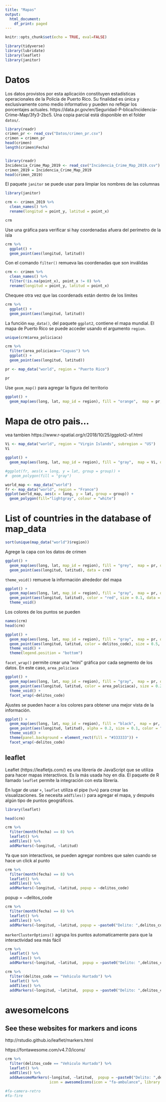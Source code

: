 ```yaml
---
title: "Mapas"
output:
  html_document:
    df_print: paged
---
```


```r
knitr::opts_chunk$set(echo = TRUE, eval=FALSE)
```



```r
library(tidyverse)
library(lubridate)
library(leaflet)
library(janitor)
```

# Datos

Los datos provistos por esta aplicación constituyen estadísticas operacionales de la Policía de Puerto Rico. Su finalidad es única y exclusivamente como medio informativo y pueden no reflejar los porcentajes actuales. https://data.pr.gov/en/Seguridad-P-blica/Incidencia-Crime-Map/3fy3-2bc5. Una copia parcial está disponible en el folder `datos/`.




```r
library(readr)
crimen_pr <- read_csv("Datos/crimen_pr.csv")
crimen = crimen_pr
head(crimen)
length(crimen$Fecha)


library(readr)
Incidencia_Crime_Map_2019 <- read_csv("Incidencia_Crime_Map_2019.csv")
crimen_2019 = Incidencia_Crime_Map_2019
head(crimen_2019)
```

El paquete `janitor` se puede usar para limpiar los nombres de las columnas

```r
library(janitor)

crm <- crimen_2019 %>%
  clean_names() %>%
  rename(longitud = point_y, latitud = point_x)

crm
```

Use una gráfica para verificar si hay coordenadas afuera del perímetro de la isla

```r
crm %>%
  ggplot() +
  geom_point(aes(longitud, latitud))
```

Con el comando `filter()` remueva las coordenadas que son inválidas

```r
crm <- crimen %>%
  clean_names() %>%
  filter(!is.na(point_x), point_x != 0) %>%
  rename(longitud = point_y, latitud = point_x)
```

Chequee otra vez que las coordenads están dentro de los limites

```r
crm %>%
  ggplot() +
  geom_point(aes(longitud, latitud))
```

La función `map_data()`, del paquete `ggplot2`, contiene el mapa mundial.  El mapa de Puerto Rico se puede acceder usando el argumento `region`.


```r
unique(crm$area_policiaca)

crm %>%
  filter(area_policiaca=="Caguas") %>% 
  ggplot() +
  geom_point(aes(longitud, latitud))
```


```r
pr <- map_data("world", region = "Puerto Rico")

pr
```

Use `geom_map()` para agregar la figura del territorio

```r
ggplot() +
  geom_map(aes(long, lat, map_id = region), fill = "orange",  map = pr, data = pr) 
```

# Mapa de otro pais...

vea tambien https://www.r-spatial.org/r/2018/10/25/ggplot2-sf.html


```r
Vi <- map_data("world", region = "Virgin Islands", subregion = "US")
Vi
```

```r
ggplot() +
  geom_map(aes(long, lat, map_id = region), fill = "gray",  map = Vi, data = Vi) 

#ggplot(fr, aes(x = long, y = lat, group = group)) +
#  geom_polygon(fill = "gray")

```
```r
world_map <- map_data("world")
fr <- map_data("world", region = "France")
ggplot(world_map, aes(x = long, y = lat, group = group)) +
  geom_polygon(fill="lightgray", colour = "white")
```

# List of countries in the database of map_data

```r
sort(unique(map_data("world")$region))
```



Agrege la capa con los datos de crimen 

```r
ggplot() +
  geom_map(aes(long, lat, map_id = region), fill = "grey",  map = pr, data = pr)+ 
  geom_point(aes(longitud, latitud), data = crm)
```

`theme_void()` remueve la información alrededor del mapa

```r
ggplot() +
  geom_map(aes(long, lat, map_id = region), fill = "gray",  map = pr, data = pr) +
  geom_point(aes(longitud, latitud), color = "red", size = 0.1, data = crm) +
  theme_void() 
```

Los colores de los puntos se pueden 

```r
names(crm)
head(crm)

ggplot() +
  geom_map(aes(long, lat, map_id = region), fill = "gray",  map = pr, data = pr) +
  geom_point(aes(longitud, latitud, color = delitos_code), size = 0.5, data = crm) +
  theme_void() +
  theme(legend.position = "bottom")
```

`facet_wrap()` permite crear una "mini" gráfica por cada segmento de los datos.  En este caso, `area_policiaca`

```r
ggplot() +
  geom_map(aes(long, lat, map_id = region), fill = "gray",  map = pr, data = pr) +
  geom_point(aes(longitud, latitud, color = area_policiaca), size = 0.2, data = crm) +
  theme_void() +
  facet_wrap(~delitos_code)
```

Ajustes se pueden hacer a los colores para obtener una mejor vista de la información.

```r
ggplot() +
  geom_map(aes(long, lat, map_id = region), fill = "black",  map = pr, data = pr) +
  geom_point(aes(longitud, latitud), alpha = 0.2, size = 0.1, color = "#95ff00", data = crm) +
  theme_void() +
  theme(panel.background = element_rect(fill = "#333333")) +
  facet_wrap(~delitos_code)
```

## leaflet

Leaflet (https://leafletjs.com/) es una librería de JavaScript que se utiliza para hacer mapas interactivos.  Es la más usada hoy en día.  El paquete de R llamado `leaflet` permite la integración con esta librería.  

En lugar de usar `+`, `leaflet` utiliza el pipe (`%>%`) para crear las visualizaciones.  Se necesita `addTiles()` para agregar el mapa, y después algún tipo de puntos geográficos.

```r
library(leaflet)

head(crm)

crm %>%
  filter(month(fecha) == 8) %>%
  leaflet() %>%
  addTiles() %>%
  addMarkers(~longitud, ~latitud)
```

Ya que son interactivos, se pueden agregar nombres que salen cuando se hace un click al punto

```r
crm %>%
  filter(month(fecha) == 8) %>%
  leaflet() %>%
  addTiles() %>%
  addMarkers(~longitud, ~latitud, popup = ~delitos_code)
```

popup = ~delitos_code
```r
crm %>%
  filter(month(fecha) == 8) %>%
  leaflet() %>%
  addTiles() %>%
  addMarkers(~longitud, ~latitud, popup = ~paste0("Delito: ",delitos_code))
```

`markerClusterOptions()` agrupa los puntos automaticamente para que la interactividad sea más fácil

```r
crm %>%
  leaflet() %>%
  addTiles() %>%
  addMarkers(~longitud, ~latitud,  popup = ~paste0("Delito: ",delitos_code), clusterOptions = markerClusterOptions())
```


```r
crm %>%
  filter(delitos_code == "Vehiculo Hurtado") %>%
  leaflet() %>%
  addTiles() %>%
  addMarkers(~longitud, ~latitud,  popup = ~paste0("Delito: ",delitos_code), clusterOptions = markerClusterOptions())
```

# awesomeIcons 

## See these websites for markers and icons


http://rstudio.github.io/leaflet/markers.html

https://fontawesome.com/v4.7.0/icons/


```r
crm %>%
  filter(delitos_code == "Vehiculo Hurtado") %>%
  leaflet() %>%
  addTiles() %>%
  addAwesomeMarkers(~longitud, ~latitud,  popup = ~paste0("Delito: ",delitos_code), clusterOptions = markerClusterOptions(), 
                    icon = awesomeIcons(icon = "fa-ambulance", library = "fa"))

#fa-camera-retro
#fa-fire
```
